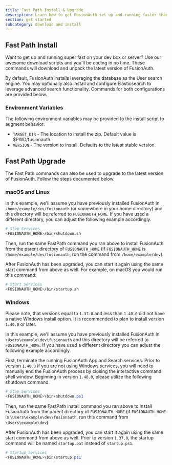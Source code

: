 ```yaml
---
title: Fast Path Install & Upgrade
description: Learn how to get FusionAuth set up and running faster than you can chug a latte.
section: get started
subcategory: download and install
---
```


## Fast Path Install

Want to get up and running super fast on your dev box or server? Use our awesome download scripts and you'll be coding in no time. These commands will download and unpack the latest version of FusionAuth.

By default, FusionAuth installs leveraging the database as the User search engine.  You may optionally also install and configure Elasticsearch to leverage advanced search functionality.  Commands for both configurations are provided below.

### Environment Variables
The following environment variables may be provided to the install script to augment behavior.

* `TARGET_DIR` - The location to install the zip. Default value is $PWD/fusionauth.
* `VERSION` - The version to install. Defaults to the latest stable version.

<DownloadWidget includeDocker={false}/>

## Fast Path Upgrade

The Fast Path commands can also be used to upgrade to the latest version of FusionAuth.  Follow the steps documented below.

### macOS and Linux
In this example, we'll assume you have previously installed FusionAuth in `/home/example/dev/fusionauth` (or somewhere in your home directory) and this directory will be referred to `FUSIONAUTH_HOME`. If you have used a different directory, you can adjust the following example accordingly.

```sh title="Shutdown FusionAuth"
# Stop Services
<FUSIONAUTH_HOME>/bin/shutdown.sh
```

Then, run the same FastPath command you ran above to install FusionAuth from the parent directory of `FUSIONAUTH_HOME` (if `FUSIONAUTH_HOME` is `/home/example/dev/fusionauth`, run the command from `/home/example/dev`).

After FusionAuth has been upgraded, you can start it again using the same start command from above as well. For example, on macOS you would run this command:

```sh title="Start FusionAuth"
# Start Services
<FUSIONAUTH_HOME>/bin/startup.sh
```

### Windows

Please note, that versions equal to `1.37.0` and less than `1.40.0` did not have a native Windows install option. It is recommended to plan to install version `1.40.0` or later.

In this example, we'll assume you have previously installed FusionAuth in `\Users\example\dev\fusionauth` and this directory will be referred to `FUSIONAUTH_HOME`. If you have used a different directory you can adjust the following example accordingly.

First, terminate the running FusionAuth App and Search services. Prior to version `1.40.0` if you are not using Windows services, you will need to manually end the FusionAuth process by closing the interactive command shell window. Beginning in version `1.40.0`, please utilize the following shutdown command.

```powershell title="Shutdown FusionAuth services"
# Stop Services
<FUSIONAUTH_HOME>\bin\shutdown.ps1
```

Then, run the same FastPath install command you ran above to install FusionAuth from the parent directory of `FUSIONAUTH_HOME` (if `FUSIONAUTH_HOME` is `\Users\example\dev\fusionauth`, run this command from `\Users\example\dev`).

After FusionAuth has been upgraded, you can start it again using the same start command from above as well. Prior to version `1.37.0`, the startup command will be named `startup.bat` instead of `startup.ps1`.

```powershell title="Start FusionAuth"
# Startup Services
<FUSIONAUTH_HOME>\bin\startup.ps1
```
